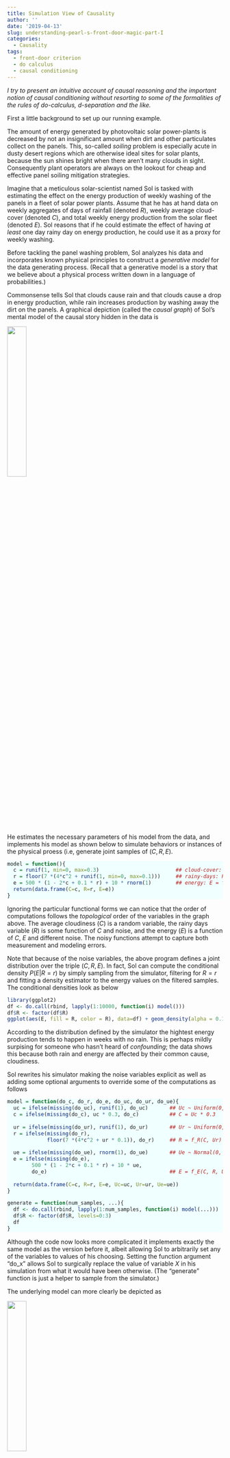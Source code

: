 ```yaml
---
title: Simulation View of Causality
author: ''
date: '2019-04-13'
slug: understanding-pearl-s-front-door-magic-part-I
categories:
  - Causality
tags:
  - front-door criterion
  - do calculus
  - causal conditioning
---
```

<style>
div.blue pre.r { background-color:azure; }
div.blue pre { background-color:blue; }
</style>

_I try to present an intuitive account of causal reasoning and the important notion of causal conditioning without resorting to some of the formalities of the rules of do-calculus, d-separation and the like._

First a little background to set up our running example. 

The amount of energy generated by photovoltaic solar power-plants is decreased by not an insignificant amount when dirt and other particulates collect on the panels. This, so-called _soiling_ problem is especially acute in dusty desert regions which are otherwise ideal sites for solar plants, because the sun shines bright when there aren't many clouds in sight. Consequently plant operators are always on the lookout for cheap and effective panel soiling mitigation strategies.

Imagine that a meticulous solar-scientist named Sol is tasked with estimating the effect on the energy production of weekly washing of the panels in a fleet of solar power plants. Assume that he has at hand data on weekly aggregates of days of rainfall (denoted $R$), weekly average cloud-cover (denoted $C$), and total weekly energy production from the solar fleet (denoted $E$). Sol reasons that if he could estimate the effect of having _at least_ one day rainy day on energy production, he could use it as a proxy for weekly washing.

Before tackling the panel washing problem, Sol analyzes his data and incorporates known physical principles to construct a _generative model_ for the data generating process. (Recall that a generative model is a story that we believe about a physical process written down in a language of probabilities.)

Commonsense tells Sol that clouds cause rain and that clouds cause a drop in energy production, while rain increases production by washing away the dirt on the panels. A graphical depiction (called the _causal graph_) of Sol's mental model of the causal story hidden in the data is

![](/post/2019-04-13-understanding-pearl-s-front-door-magic_files/solar_graph.png){width=30%}

He estimates the necessary parameters of his model from the data, and implements his model as shown below to simulate behaviors or instances of the physical proess (i.e, generate joint samples of $(C, R, E)$.

<div class = "blue">
```r
model = function(){
  c = runif(1, min=0, max=0.3)                         ## cloud-cover: C ~ Uniform(0, 0.3)
  r = floor(7 *(4*c^2 + runif(1, min=0, max=0.1)))     ## rainy-days: R = f_R(C, noise)
  e = 500 * (1 - 2*c + 0.1 * r) + 10 * rnorm(1)        ## energy: E = f_E(c, r, noise) 
  return(data.frame(C=c, R=r, E=e))
}
```
</div>

Ignoring the particular functional forms we can notice that the order of computations follows the _topological_ order of the variables in the graph above. The average cloudiness ($C$) is a random variable, the rainy days variable ($R$) is some function of $C$ and noise, and the energy ($E$) is a function of $C$, $E$ and different noise. The noisy functions attempt to capture both measurement and modeling errors. 

Note that because of the noise variables, the above program defines a joint distribution over the triple $(C, R, E)$. In fact, Sol can compute the conditional density $P(E | R=r)$ by simply sampling from the simulator, filtering for $R=r$ and fitting a density estimator to the energy values on the filtered samples. The conditional densities look as below

```r
library(ggplot2)
df <- do.call(rbind, lapply(1:10000, function(i) model()))
df$R <- factor(df$R)
ggplot(aes(E, fill = R, color = R), data=df) + geom_density(alpha = 0.1)+ggtitle("P(E | R)")#+theme_bw() 
```

According to the distribution defined by the simulator the hightest energy production tends to happen in weeks with no rain. This is perhaps mildly surpising for someone who hasn't heard of _confounding_; the data shows this because both rain and energy are affected by their common cause, cloudiness. 

Sol rewrites his simulator making the noise variables explicit as well as adding some optional arguments to override some of the computations as follows

<div class = "blue">
```r
model = function(do_c, do_r, do_e, do_uc, do_ur, do_ue){
  uc = ifelse(missing(do_uc), runif(1), do_uc)       ## Uc ~ Uniform(0, 1)
  c = ifelse(missing(do_c), uc * 0.3, do_c)          ## C = Uc * 0.3 
  
  ur = ifelse(missing(do_ur), runif(1), do_ur)       ## Ur ~ Uniform(0, 1)
  r = ifelse(missing(do_r), 
             floor(7 *(4*c^2 + ur * 0.1)), do_r)     ## R = f_R(C, Ur)
  
  ue = ifelse(missing(do_ue), rnorm(1), do_ue)       ## Ue ~ Normal(0, 1)
  e = ifelse(missing(do_e), 
        500 * (1 - 2*c + 0.1 * r) + 10 * ue,
        do_e)                                        ## E = f_E(C, R, Ue)
  
  return(data.frame(C=c, R=r, E=e, Uc=uc, Ur=ur, Ue=ue))
}

generate = function(num_samples, ...){
  df <- do.call(rbind, lapply(1:num_samples, function(i) model(...)))
  df$R <- factor(df$R, levels=0:3)
  df
}
```
</div>

Although the code now looks more complicated it implements exactly the same model as the version before it, albeit allowing Sol to arbitrarily set any of the variables to values of his choosing. Setting the function argument "do_x" allows Sol to surgically replace the value of variable $X$ in his simulation from what it would have been otherwise. (The "generate" function is just a helper to sample from the simulator.)

The underlying model can more clearly be depicted as 

![](/post/2019-04-13-understanding-pearl-s-front-door-magic_files/solar_graph_noise.png){width=30%}

The awesome power conferred by a simulator in one's possession brings a temptation to meddle that is hard to resist even for an old testament god, let alone a mere solar scientist. Sol dutifully proceeds to meddle.

Interventions
-------------
To determine the _causal_ effect of rain on energy production, Sol needs to simulate the process in a _parallel universe_ where rain can be controlled independently of its influence from cloudiness. (He is after all investigating the effect panel washing would have on energy production, and cloudiness would not affect the decision to wash.) He intervenes to set the rain variable to different values as follows

<div class = "blue">
```r
n <- 10000
#generate n samples by setting do_r to different values 0, 1, 2, 3
df <- do.call(rbind, lapply(0:3,function(r) generate(n, do_r = r)))
ggplot(aes(E, fill = R, color = R), data=df) + geom_density(alpha = 0.1)+ggtitle("P(E | do(R))")
```
</div>
The quantity $P(E|do(R=r))$ is shorthand for the distribution of $E$ produced when Sol samples from his simulator by setting the "do_r" argument to the value $r$.

Contrary to the conditional probabilities estimated before, this simulation shows that more rain _causes_ more energy. The quantity $P(E | do(R =r))$ is called the __causal conditional probability__ and is in general _different_ from the __Bayesian conditional probability__ $P(E|R=r)$.

A graphical representation of the way the process unfolds in the parallel universe (and of the program that simulates it) is

![](/post/2019-04-13-understanding-pearl-s-front-door-magic_files/solar_graph_do_r.png){width=30%}

All the arrows pointing to the node $R$ have been severed and its value is set to $r$. This is the essence of what it means to intervene -- we remove any other causal influences on the variable on which we are intervening. This is why Bayesian conditioning differs from causal conditioning -- when we causally condition, we are hypothesizing a different universe which is running a _different program_, consequently producing a _different distribution_ over the observables.

Now is a good juncture to stop to rest and gaze upon the scenery. As a warmup for what is coming next the reader might want to mull the following questions. Looking at the order of the calculations in Sol's simulator above may help.

- What is $P(E | do(R=r), do(U_r=u_r))$?
- How does $P(E|do(C = c))$ compare with $P(E|C=c)$?
- How could we compute $P(E|do(R=r), C=c)$?
- What is the interpretation of $P(E|do(U_r = u_r))$?

Counterfactuals
---------------
Let us consider a single sample generated by Sol's simulator. 
